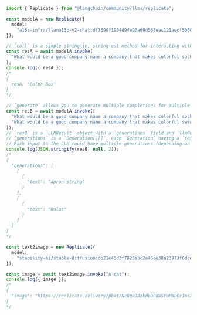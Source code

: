 ```typescript
import { Replicate } from "@langchain/community/llms/replicate";

const modelA = new Replicate({
  model:
    "a16z-infra/llama13b-v2-chat:df7690f1994d94e96ad9d568eac121aecf50684a0b0963b25a41cc40061269e5",
});

// `call` is a simple string-in, string-out method for interacting with the model.
const resA = await modelA.invoke(
  "What would be a good company name a company that makes colorful socks?"
);
console.log({ resA });
/*
{
  resA: 'Color Box'
}
*/

// `generate` allows you to generate multiple completions for multiple prompts (in a single request for some models).
const resB = await modelA.invoke([
  "What would be a good company name a company that makes colorful socks?",
  "What would be a good company name a company that makes colorful sweaters?",
]);
// `resB` is a `LLMResult` object with a `generations` field and `llmOutput` field.
// `generations` is a `Generation[][]`, each `Generation` having a `text` field.
// Each input to the LLM could have multiple generations (depending on the `n` parameter), hence the list of lists.
console.log(JSON.stringify(resB, null, 2));
/*
{
  "generations": [
    [
      {
        "text": "apron string"
      }
    ],
    [
      {
        "text": "Kulut"
      }
    ]
  ]
}
*/

const text2image = new Replicate({
  model:
    "stability-ai/stable-diffusion:db21e45d3f7023abc2a46ee38a23973f6dce16bb082a930b0c49861f96d1e5bf",
});

const image = await text2image.invoke("A cat");
console.log({ image });
/*
{
  "image": "https://replicate.delivery/pbxt/Nc8qkJ8zkdpDPdNSYuMaDErImcXVMUAybFrLk9Kane7IKOWIA/out-0.png"
}
*/
```
